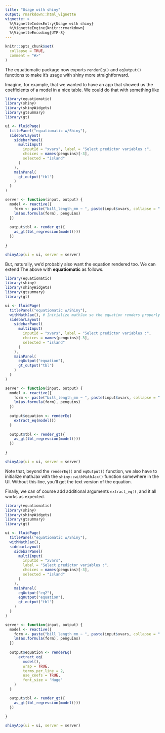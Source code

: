 ```yaml
---
title: "Usage with shiny"
output: rmarkdown::html_vignette
vignette: >
  %\VignetteIndexEntry{Usage with shiny}
  %\VignetteEngine{knitr::rmarkdown}
  %\VignetteEncoding{UTF-8}
---
```


```r
knitr::opts_chunk$set(
  collapse = TRUE,
  comment = "#>"
)
```

The equatiomatic package now exports `renderEq()` and `eqOutput()` functions
to make it's usage with shiny more straightforward.

Imagine, for example, that we wanted to have an app that showed us the 
coefficients of a model in a nice table. We could do that with something like

```r
library(equatiomatic)
library(shiny)
library(shinyWidgets)
library(gtsummary)
library(gt)

ui <- fluidPage(
  titlePanel("equatiomatic w/Shiny"),
  sidebarLayout(
    sidebarPanel(
      multiInput(
        inputId = "xvars", label = "Select predictor variables :",
        choices = names(penguins)[-3],
        selected = "island"
      )
    ),
    mainPanel(
      gt_output("tbl")
    )
  )
)

server <- function(input, output) {
  model <- reactive({
    form <- paste("bill_length_mm ~ ", paste(input$xvars, collapse = " + "))
    lm(as.formula(form), penguins)
  })
  
  output$tbl <- render_gt({
    as_gt(tbl_regression(model()))
  })
  
}

shinyApp(ui = ui, server = server)
```

But, naturally, we'd probably also want the equation rendered too. We can extend
The above with **equatiomatic** as follows.

```r
library(equatiomatic)
library(shiny)
library(shinyWidgets)
library(gtsummary)
library(gt)

ui <- fluidPage(
  titlePanel("equatiomatic w/Shiny"),
  withMathJax(), # Initialize mathJax so the equation renders properly
  sidebarLayout(
    sidebarPanel(
      multiInput(
        inputId = "xvars", label = "Select predictor variables :",
        choices = names(penguins)[-3],
        selected = "island"
      )
    ),
    mainPanel(
      eqOutput("equation"),
      gt_output("tbl")
    )
  )
)

server <- function(input, output) {
  model <- reactive({
    form <- paste("bill_length_mm ~ ", paste(input$xvars, collapse = " + "))
    lm(as.formula(form), penguins)
  })
  
  output$equation <- renderEq(
    extract_eq(model())
  )
  
  output$tbl <- render_gt({
    as_gt(tbl_regression(model()))
  })
  
}

shinyApp(ui = ui, server = server)
```

Note that, beyond the `renderEq()` and `eqOutput()` function, we also have to initialize mathJax with the `shiny::withMathJax()` function somewhere in the UI. Without this line, you'll get the text version of the equation.

Finally, we can of course add additional arguments `extract_eq()`, and it all 
works as expected.

```r
library(equatiomatic)
library(shiny)
library(shinyWidgets)
library(gtsummary)
library(gt)

ui <- fluidPage(
  titlePanel("equatiomatic w/Shiny"),
  withMathJax(),
  sidebarLayout(
    sidebarPanel(
      multiInput(
        inputId = "xvars", 
        label = "Select predictor variables :",
        choices = names(penguins)[-3],
        selected = "island"
      )
    ),
    mainPanel(
      eqOutput("eq2"),
      eqOutput("equation"),
      gt_output("tbl")
    )
  )
)

server <- function(input, output) {
  model <- reactive({
    form <- paste("bill_length_mm ~ ", paste(input$xvars, collapse = " + "))
    lm(as.formula(form), penguins)
  })
  
  output$equation <- renderEq(
      extract_eq(
        model(), 
        wrap = TRUE,
        terms_per_line = 2,
        use_coefs = TRUE,
        font_size = "Huge"
    )
  )

  output$tbl <- render_gt({
    as_gt(tbl_regression(model()))
  })
  
}

shinyApp(ui = ui, server = server)
```

